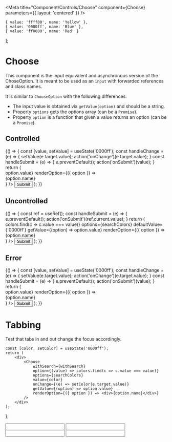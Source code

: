 

<Meta
    title="Component/Controls/Choose" 
    component={Choose}
    parameters={{
        layout: 'centered'
    }}
/>

    { value: 'ffff00', name: 'Yellow' },
    { value: '0000ff', name: 'Blue' },
    { value: 'ff0000', name: 'Red' }
];


# Choose

This component is the input equivalent and asynchronous version of the
ChoseOption. It is meant to be used as an `input` with forwarded
references and class names.

It is similar to `ChooseOption` with the following differences:

* The input value is obtained via `getValue(option)` and should be a string.
* Property `options` gets the options array (can be a `Promise`).
* Property `option` is a function that given a value returns an option (can be 
  a `Promise`).

<ArgsTable of={Input} /> 


## Controlled 

<Canvas>
    <Story name="Controlled">
        {() => {
            const [value, setValue] = useState('0000ff');
            const handleChange = (e) => { setValue(e.target.value); action('onChange')(e.target.value); }
            const handleSubmit = (e) => { e.preventDefault(); action('onSubmit')(value); }
            return (
                <form onSubmit={handleSubmit} className="w-96 flex flex-row space-x-2">
                    <Choose
                        withSearch
                        option={getColor}
                        options={searchColors}
                        value={value}
                        onChange={handleChange}
                        getValue={(option) => option.value}
                        renderOption={({ option }) => <div>{option.name}</div>}
                    />
                    <Button>Submit</Button>
                </form>
            );
        }}
    </Story>
</Canvas>


## Uncontrolled 

<Canvas>
    <Story name="Uncontrolled">
        {() => {
            const ref = useRef();
            const handleSubmit = (e) => { e.preventDefault(); action('onSubmit')(ref.current.value); }
            return (
                <form onSubmit={handleSubmit} className="w-96 flex flex-row space-x-2">
                    <Choose 
                        ref={ref}
                        withSearch
                        option={(value) => colors.find(c => c.value === value)}
                        options={searchColors}
                        defaultValue={'0000ff'}
                        getValue={(option) => option.value}
                        renderOption={({ option }) => <div>{option.name}</div>}
                    />
                    <Button>Submit</Button>
                </form>
            );
        }}
    </Story>
</Canvas>


## Error

<Canvas>
    <Story name="Error">
        {() => {
            const [value, setValue] = useState('0000ff');
            const handleChange = (e) => { setValue(e.target.value); action('onChange')(e.target.value); }
            const handleSubmit = (e) => { e.preventDefault(); action('onSubmit')(value); }
            return (
                <form onSubmit={handleSubmit} className="w-96 flex flex-row space-x-2">
                    <Choose
                        withSearch
                        option={getColor}
                        options={searchColors}
                        value={value}
                        error={true}
                        onChange={handleChange}
                        getValue={(option) => option.value}
                        renderOption={({ option }) => <div>{option.name}</div>}
                    />
                    <Button>Submit</Button>
                </form>
            );
        }}
    </Story>
</Canvas>


# Tabbing

Test that tabs in and out change the focus accordingly.

    const [color, setColor] = useState('0000ff');
    return (
        <div>
            <Choose 
                withSearch={withSearch}
                option={(value) => colors.find(c => c.value === value)}
                options={searchColors}
                value={color}
                onChange={(e) => setColor(e.target.value)}
                getValue={(option) => option.value}
                renderOption={({ option }) => <div>{option.name}</div>}
            />
        </div>
    );
};

<Canvas>
    <Story name="Choose Tabbing Without Search">
        <div className="w-96 grid grid-cols-3 space-x-2">
            <Input type="text" defaultValue=""/>
            <TemplateChoose/>
            <Input type="text" defaultValue=""/>
        </div>
    </Story>
</Canvas>

<Canvas>
    <Story name="Choose Tabbing With Search">
        <div className="w-96 grid grid-cols-3 space-x-2">
            <Input type="text" defaultValue=""/>
            <TemplateChoose withSearch/>
            <Input type="text" defaultValue=""/>
        </div>
    </Story>
</Canvas>
